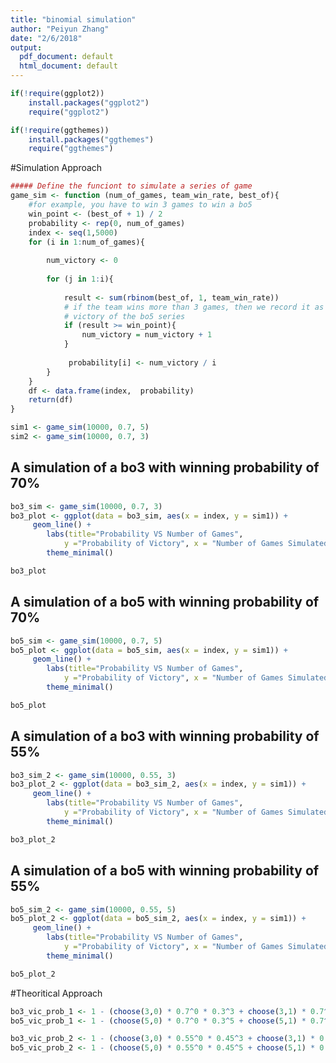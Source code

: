 ```yaml
---
title: "binomial simulation"
author: "Peiyun Zhang"
date: "2/6/2018"
output:
  pdf_document: default
  html_document: default
---
```

```r
if(!require(ggplot2)) 
    install.packages("ggplot2")
    require("ggplot2")

if(!require(ggthemes)) 
    install.packages("ggthemes")
    require("ggthemes")
```


#Simulation Approach
```r
##### Define the funciont to simulate a series of game
game_sim <- function (num_of_games, team_win_rate, best_of){
    #for example, you have to win 3 games to win a bo5
    win_point <- (best_of + 1) / 2 
    probability <- rep(0, num_of_games)
    index <- seq(1,5000)
    for (i in 1:num_of_games){
        
        num_victory <- 0
        
        for (j in 1:i){
        
            result <- sum(rbinom(best_of, 1, team_win_rate))
            # if the team wins more than 3 games, then we record it as a 
            # victory of the bo5 series
            if (result >= win_point){
                num_victory = num_victory + 1
            }
            
             probability[i] <- num_victory / i
        }
    }
    df <- data.frame(index,  probability)
    return(df)
}

sim1 <- game_sim(10000, 0.7, 5)
sim2 <- game_sim(10000, 0.7, 3)
```



## A simulation of a bo3 with winning probability of 70%
```r
bo3_sim <- game_sim(10000, 0.7, 3)
bo3_plot <- ggplot(data = bo3_sim, aes(x = index, y = sim1)) +
     geom_line() +
        labs(title="Probability VS Number of Games",
            y ="Probability of Victory", x = "Number of Games Simulated") +
        theme_minimal()

bo3_plot
```


## A simulation of a bo5 with winning probability of 70%
```r
bo5_sim <- game_sim(10000, 0.7, 5)
bo5_plot <- ggplot(data = bo5_sim, aes(x = index, y = sim1)) +
     geom_line() +
        labs(title="Probability VS Number of Games",
            y ="Probability of Victory", x = "Number of Games Simulated") +
        theme_minimal()

bo5_plot
```


## A simulation of a bo3 with winning probability of 55%
```r
bo3_sim_2 <- game_sim(10000, 0.55, 3)
bo3_plot_2 <- ggplot(data = bo3_sim_2, aes(x = index, y = sim1)) +
     geom_line() +
        labs(title="Probability VS Number of Games",
            y ="Probability of Victory", x = "Number of Games Simulated") +
        theme_minimal()

bo3_plot_2
```


## A simulation of a bo5 with winning probability of 55%
```r
bo5_sim_2 <- game_sim(10000, 0.55, 5)
bo5_plot_2 <- ggplot(data = bo5_sim_2, aes(x = index, y = sim1)) +
     geom_line() +
        labs(title="Probability VS Number of Games",
            y ="Probability of Victory", x = "Number of Games Simulated") +
        theme_minimal()

bo5_plot_2
```




#Theoritical Approach
```r
bo3_vic_prob_1 <- 1 - (choose(3,0) * 0.7^0 * 0.3^3 + choose(3,1) * 0.7^1 * 0.3^2)
bo5_vic_prob_1 <- 1 - (choose(5,0) * 0.7^0 * 0.3^5 + choose(5,1) * 0.7^1 * 0.3^4 + choose(5,2) * 0.7^2 * 0.3^3)

```

```r
bo3_vic_prob_2 <- 1 - (choose(3,0) * 0.55^0 * 0.45^3 + choose(3,1) * 0.55^1 * 0.45^2)
bo5_vic_prob_2 <- 1 - (choose(5,0) * 0.55^0 * 0.45^5 + choose(5,1) * 0.55^1 * 0.45^4 + choose(5,2) * 0.55^2 * 0.45^3)
```